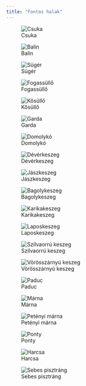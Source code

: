 ```yaml
---
title: "Fontos halak"
---
```


![Csuka](img/csuka.jpg)

![Balin](img/balin.jpg)

![Sügér](img/suger.jpg)

![Fogassüllő](img/fogassullo.jpg)

![Kősüllő](img/kosullo.jpg)

![Garda](img/garda.jpg)

![Domolykó](img/domolyko.jpg)

![Dévérkeszeg](img/deverkeszeg.jpg)

![Jászkeszeg](img/jaszkeszeg.jpg)

![Bagolykeszeg](img/bagolykeszeg.jpg)

![Karikakeszeg](img/karikakeszeg.jpg)

![Laposkeszeg](img/laposkeszeg.jpg)

![Szilvaorrú keszeg](img/szilvaorru-keszeg.jpg)

![Vörösszárnyú keszeg](img/vorosszarnyu-keszeg.jpg)

![Paduc](img/paduc.jpg)

![Márna](img/marna.jpg)

![Petényi márna](img/petenyi-marna.jpg)

![Ponty](img/ponty.jpg)

![Harcsa](img/harcsa.jpg)

![Sebes pisztráng](img/sebes-pisztrang.jpg)
